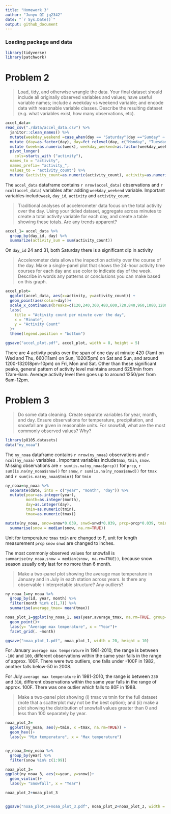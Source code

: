 ```yaml
---
title: "Homework 3"
author: "Junyu QI jq2342"
date: "`r Sys.Date()`"
output: github_document
---
```


### Loading package and data
```r
library(tidyverse)
library(patchwork)
```

# Problem 2

>Load, tidy, and otherwise wrangle the data. Your final dataset should include all originally observed variables and values; have useful variable names; include a weekday vs weekend variable; and encode data with reasonable variable classes. Describe the resulting dataset (e.g. what variables exist, how many observations, etc).

```r
accel_data=
read_csv("./data/accel_data.csv") %>%
  janitor::clean_names() %>%
  mutate(weekday_weekend =case_when(day == "Saturday"|day =="Sunday" ~ "weekend", TRUE ~"weekday" )) %>%
  mutate (day=as.factor(day), day=fct_relevel(day, c("Monday", "Tuesday", "Wednesday", "Thursday", "Friday", "Saturday", "Sunday"))) %>%
  mutate (week=as.numeric(week), weekday_weekend=as.factor(weekday_weekend)) %>%
  pivot_longer(
    cols=starts_with ("activity"), 
  names_to = "activity",
  names_prefix= "activity_", 
  values_to = "activity_count") %>%
  mutate (activity_count=as.numeric(activity_count), activity=as.numeric(activity))
```

The `accel_data` dataframe contains `r nrow(accel_data)` observations and `r ncol(accel_data)` variables  after adding `weekday_weekend` variable. Important variables include`week`, `day_id`, `activity` and `activity_count`.


>Traditional analyses of accelerometer data focus on the total activity over the day. Using your tidied dataset, aggregate across minutes to create a total activity variable for each day, and create a table showing these totals. Are any trends apparent?

```r
accel_1= accel_data %>%
  group_by(day_id, day) %>% 
  summarize(activity_sum = sum(activity_count)) 
```

On `day_id` 24 and 31, both Saturday there is a significant dip in activity

>Accelerometer data allows the inspection activity over the course of the day. Make a single-panel plot that shows the 24-hour activity time courses for each day and use color to indicate day of the week. Describe in words any patterns or conclusions you can make based on this graph.

```r
accel_plot=
  ggplot(accel_data, aes(x=activity, y=activity_count)) +
  geom_point(aes(color=day))+
  scale_x_continuous(breaks=c(120,240,360,480,600,720,840,960,1080,1200,1320,1440))+
  labs(
    title = "Activity count per minute over the day",
    x = "Minute",
    y = "Activity Count"
  )+
  theme(legend.position = "bottom")

ggsave("accel_plot.pdf", accel_plot, width = 8, height = 5)
```

There are 4 activity peaks over the span of one day at minute 420 (7am) on Wed and Thu, 660(11am) on Sun, 1020(5pm) on Sat and Sun, and around 1200-1320(8pm-10pm) on Fri, Mon and Sat. Other than these significant peaks, general pattern of activity level maintains  around 625/min from 12am-6am. Average activity level then goes up to around 1250/per from 6am-12pm.

# Problem 3

>Do some data cleaning. Create separate variables for year, month, and day. Ensure observations for temperature, precipitation, and snowfall are given in reasonable units. For snowfall, what are the most commonly observed values? Why?

```r
library(p8105.datasets)
data("ny_noaa")
```
The `ny_noaa` dataframe contains `r nrow(ny_noaa)` observations and `r ncol(ny_noaa)` variables  . Important variables include`tmax`, `tmin`, `snow`. Missing observations are `r sum(is.na(ny_noaa$prcp))` for `prcp`, `r sum(is.na(ny_noaa$snow))` for `snow `, `r sum(is.na(ny_noaa$snwd))` for `tmax` and  `r sum(is.na(ny_noaa$tmin))` for `tmin`


```r
ny_noaa=ny_noaa %>%
  separate(date, into = c("year", "month", "day")) %>%
  mutate(year=as.integer(year), 
         month=as.integer(month), 
         day=as.integer(day),
         tmin=as.numeric(tmin),
         tmax=as.numeric(tmax))

mutate(ny_noaa, snow=snow*0.039, snwd=snwd*0.039, prcp=prcp*0.039, tmin=tmin*0.18+32,     tmax=tmax*0.18+32) %>%
  summarise(snow = median(snow, na.rm=TRUE))
```

Unit for temperature `tmax` `tmin` are changed to F, unit for length measurement `prcp` `snow` `snwd` are changed to inches.

The most commonly observed values for snowfall is `summarise(ny_noaa,snow = median(snow, na.rm=TRUE))`, because snow season usually only last for no more than 6 month.

>Make a two-panel plot showing the average max temperature in January and in July in each station across years. Is there any observable / interpretable structure? Any outliers?

```r
ny_noaa_1=ny_noaa %>%
  group_by(id, year, month) %>%
  filter(month %in% c(1,7)) %>%
  summarise(average_tmax= mean(tmax))

noaa_plot_1=ggplot(ny_noaa_1, aes(year,average_tmax, na.rm=TRUE, group=id))+
  geom_point()+
  labs(y= "Average max temperature", x = "Year")+
  facet_grid(. ~month)

ggsave("noaa_plot_1.pdf", noaa_plot_1, width = 20, height = 10)
```

For January `average max temperature` in 1981-2010, the range is between `-100` and `100`, different observations within the same year falls in the range of approx. 100F.  There were two outliers, one falls under -100F in 1982, another falls below-50 in 2008.

For July `average max temperature` in 1981-2010, the range is between `230` and `310`, different observations within the same year falls in the range of approx. 100F.  There was one outlier which falls to 80F in 1988.

>Make a two-panel plot showing (i) tmax vs tmin for the full dataset (note that a scatterplot may not be the best option); and (ii) make a plot showing the distribution of snowfall values greater than 0 and less than 100 separately by year.

```r
noaa_plot_2=
  ggplot(ny_noaa, aes(y=tmin, x =tmax, na.rm=TRUE)) +
  geom_hex()+
  labs(y= "Min temperature", x = "Max temperature")


ny_noaa_3=ny_noaa %>%
  group_by(year) %>%
  filter(snow %in% c(1:99)) 

noaa_plot_3=
ggplot(ny_noaa_3, aes(x=year, y=snow))+
  geom_violin()+
  labs(y= "Snowfall", x = "Year")

noaa_plot_2+noaa_plot_3


ggsave("noaa_plot_2+noaa_plot_3.pdf", noaa_plot_2+noaa_plot_3, width = 8, height = 5)
```
